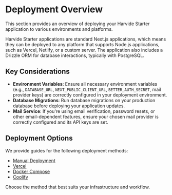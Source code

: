 # Deployment Overview

This section provides an overview of deploying your Harvide Starter application to various environments and platforms.

Harvide Starter applications are standard Next.js applications, which means they can be deployed to any platform that supports Node.js applications, such as Vercel, Netlify, or a custom server. The application also includes a Drizzle ORM for database interactions, typically with PostgreSQL.

## Key Considerations

*   **Environment Variables**: Ensure all necessary environment variables (e.g., `DATABASE_URL`, `NEXT_PUBLIC_CLIENT_URL`, `BETTER_AUTH_SECRET`, mail provider keys) are correctly configured in your deployment environment.
*   **Database Migrations**: Run database migrations on your production database before deploying your application updates.
*   **Mail Service**: If you're using email verification, password resets, or other email-dependent features, ensure your chosen mail provider is correctly configured and its API keys are set.

## Deployment Options

We provide guides for the following deployment methods:

*   [Manual Deployment](/deployment/manual-deployment)
*   [Vercel](/deployment/vercel)
*   [Docker Compose](/deployment/docker-compose)
*   [Coolify](/deployment/coolify)

Choose the method that best suits your infrastructure and workflow.
